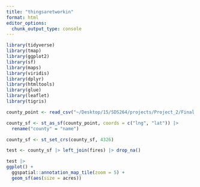 ```yaml
---
title: "thingsaretworkin"
format: html
editor_options: 
  chunk_output_type: console
---
```


```r
library(tidyverse)
library(tmap)
library(ggplot2)
library(sf)
library(maps)
library(viridis)
library(dplyr)
library(htmltools)
library(glue)
library(leaflet)
library(tigris)
```

```r
county_point <- read_csv("~/Desktop/15/SDS264/projects/Project_2/Final Project/cfips_location.csv")

county_sf <- st_as_sf(county_point, coords = c("lng", "lat")) |>
  rename("county" = "name")

county_sf <- st_set_crs(county_sf, 4326)

test <- county_sf |> left_join(fires) |> drop_na()

test |>
ggplot() +
  ggspatial::annotation_map_tile(zoom = 5) +
  geom_sf(aes(size = acres))
```



